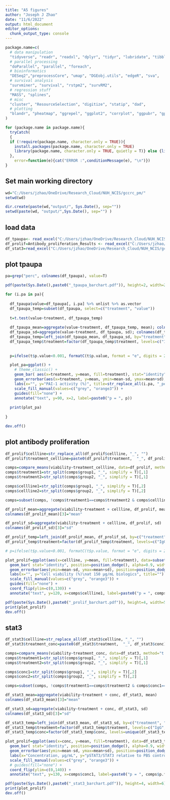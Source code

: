 ---
title: "A5 figures"
author: "Joseph J Zhao"
date: "11/6/2022"
output: html_document
editor_options: 
  chunk_output_type: console
---

```{r setup, include=FALSE}
package.name=c(
  # data manipulation
  "tidyverse", "readr", "readxl", "dplyr", "tidyr", "lubridate", "tibble", "plyr", "stringr", "stringi", "gtools", "maditr", "reshape2",
  # parallel processing
  "doParallel", "parallel", "foreach",
  # bioinformatics
  "DESeq2","preprocessCore", "umap", "DGEobj.utils", "edgeR", "sva",
  # survival analysis
  "survminer", "survival", "rstpm2", "survRM2",
  # regression stuff
  "MASS", "splines",
  # misc
  "cluster", "ResourceSelection", "digitize", "statip", "dad",
  # plotting
  "blandr", "pheatmap", "ggrepel", "ggplot2", "corrplot", "ggpubr", "gplots", "grid", "ggbiplot", "ggsankey"
)

for (package.name in package.name){
  tryCatch(
  {
  if (!require(package.name, character.only = TRUE)){ 
    install.packages(package.name, character.only = TRUE) 
    library(package.name, character.only = TRUE, quietly = T)} else {library(package.name, character.only = TRUE, quietly = T)}
  }, 
    error=function(e){cat("ERROR :",conditionMessage(e), "\n")})
}


```

## Set main working directory

```{r working directory}
wd="C:/Users/jzhao/OneDrive/Research_Cloud/NUH_NCIS/gccrc_pm/"
setwd(wd)

dir.create(paste(wd,"output/", Sys.Date(), sep=""))
setwd(paste(wd, "output/",Sys.Date(), sep="") )

```

## load data

```{r}

df_tpaupa<- read_excel("C:/Users/jzhao/OneDrive/Research_Cloud/NUH_NCIS/gccrc_pm/data/crcpm_a5data/c.A5 - Biochemical - tPA/20210528 tPA hAb 1ug trplicates_Results - clean.xlsx")
df_prolif=Antibody_proliferation_Results <- read_excel("C:/Users/jzhao/OneDrive/Research_Cloud/NUH_NCIS/gccrc_pm/data/crcpm_a5data/f.A5 - in vitro Proliferation/Antibody proliferation_Results.xlsx")
df_stat3=read_excel("C:/Users/jzhao/OneDrive/Research_Cloud/NUH_NCIS/gccrc_pm/data/crcpm_a5data/g.A5 pSTAT3/pSTAT3_A5_Results.xlsx")

```

## plot tpaupa

```{r}

pa=grep("perc", colnames(df_tpaupa), value=T)

pdf(paste(Sys.Date(),paste0("_tpaupa_barchart.pdf")), height=2, width=2.3)

for (i.pa in pa){
  
  df_tpaupa$value=df_tpaupa[, i.pa] %>% unlist %>% as.vector 
  df_tpaupa_temp=subset(df_tpaupa, select=c("treatment", "value"))
  
  t=t.test(value~treatment, df_tpaupa_temp)
  
  df_tpaupa_mean=aggregate(value~treatment, df_tpaupa_temp, mean); colnames(df_tpaupa_mean)[2]="mean"
  df_tpaupa_sd=aggregate(value~treatment, df_tpaupa, sd); colnames(df_tpaupa_sd)[2]="sd"
  df_tpaupa_temp=left_join(df_tpaupa_mean, df_tpaupa_sd, by="treatment")
  df_tpaupa_temp$treatment=factor(df_tpaupa_temp$treatment, levels=c("IgG", "A5"))
  
  
  p=ifelse(t$p.value<0.001, formatC(t$p.value, format = "e", digits = 2), format(round(t$p.value, 3), nsmall=3))

  plot_pa=ggplot() +
    # theme_classic() +
    geom_bar( aes(x=treatment, y=mean, fill=treatment), stat="identity", alpha=0.9, data=df_tpaupa_temp, width=0.6, color="black")  +
    geom_errorbar(aes(x=treatment, y=mean, ymin=mean-sd, ymax=mean+sd), width=0.5, colour="black", alpha=0.9, size=0.5, data=df_tpaupa_temp) +
    labs(x="", y="PAI-1 activity (%)", title=str_replace_all(i.pa, "_perc", "")) +
    scale_fill_manual(values=c("grey", "orange3")) +
    guides(fill="none") +
    annotate("text", y=90, x=2, label=paste0("p = ", p))
  
  print(plot_pa)
  
}

dev.off()


```

## plot antibody proliferation

```{r}

df_prolif$cellline=str_replace_all(df_prolif$cellline, "_", "")
df_prolif$treatment_cellline=paste0(df_prolif$treatment,  "_", df_prolif$cellline)

comps=compare_means(viability~treatment_cellline, data=df_prolif, method="t.test")
comps$treatment1=str_split(comps$group1, "_", simplify = T)[,1]
comps$treatment2=str_split(comps$group2, "_", simplify = T)[,1]

comps$cellline1=str_split(comps$group1, "_", simplify = T)[,2]
comps$cellline2=str_split(comps$group2, "_", simplify = T)[,2]

comps=subset(comps, !comps$treatment1==comps$treatment2 & comps$cellline1==comps$cellline2 & !comps$cellline1=="FBS")

df_prolif_mean=aggregate(viability~treatment + cellline, df_prolif, mean)
colnames(df_prolif_mean)[3]="mean"

df_prolif_sd=aggregate(viability~treatment + cellline, df_prolif, sd)
colnames(df_prolif_sd)[3]="sd"

df_prolif_temp=left_join(df_prolif_mean, df_prolif_sd, by=c("treatment", "cellline"))
df_prolif_temp$treatment=factor(df_prolif_temp$treatment, levels=c("IgG", "A5"))

# p=ifelse(t$p.value<0.001, formatC(t$p.value, format = "e", digits = 2), format(round(t$p.value, 3), nsmall=3))

plot_prolif=ggplot(aes(x=cellline, y=mean, fill=treatment), data=subset(df_prolif_temp, !df_prolif_temp$cellline=="FBS")) +
  geom_bar( stat="identity", position=position_dodge(), alpha=0.9, width=0.85, color="black") +
  geom_errorbar(aes(ymin=mean-sd, ymax=mean+sd), position=position_dodge(1), width=0.5, alpha=0.9, size=0.5) +
  labs(x="", y="Cell viability (%)\nat 150 μg/mL biologics", title="") +
  scale_fill_manual(values=c("grey", "orange3")) +
  guides(fill="none") +
  coord_flip(ylim=c(0,130)) +
  annotate("text", y=120, x=comps$cellline1, label=paste0("p = ", comps$p.format), size=3.35)

pdf(paste(Sys.Date(),paste0("_prolif_barchart.pdf")), height=4, width=5.5)
print(plot_prolif)
dev.off()

```


## stat3

```{r}

df_stat3$cellline=str_replace_all(df_stat3$cellline, "_", "")
df_stat3$treatment_conc=paste0(df_stat3$treatment,  "_", df_stat3$conc)

comps=compare_means(viability~treatment_conc, data=df_stat3, method="t.test")
comps$treatment1=str_split(comps$group1, "_", simplify = T)[,1]
comps$treatment2=str_split(comps$group2, "_", simplify = T)[,1]

comps$conc1=str_split(comps$group1, "_", simplify = T)[,2]
comps$conc2=str_split(comps$group2, "_", simplify = T)[,2]

comps=subset(comps, !comps$treatment1==comps$treatment2 & comps$conc1==comps$conc2)

df_stat3_mean=aggregate(viability~treatment + conc, df_stat3, mean)
colnames(df_stat3_mean)[3]="mean"

df_stat3_sd=aggregate(viability~treatment + conc, df_stat3, sd)
colnames(df_stat3_sd)[3]="sd"

df_stat3_temp=left_join(df_stat3_mean, df_stat3_sd, by=c("treatment", "conc"))
df_stat3_temp$treatment=factor(df_stat3_temp$treatment, levels=c("IgG", "A5"))
df_stat3_temp$conc=factor(df_stat3_temp$conc, levels=unique(df_stat3_temp$conc))

plot_prolif=ggplot(aes(x=conc, y=mean, fill=treatment), data=df_stat3_temp) +
  geom_bar( stat="identity", position=position_dodge(), alpha=0.9, width=0.85, color="black") +
  geom_errorbar(aes(ymin=mean-sd, ymax=mean+sd), position=position_dodge(1), width=0.5, alpha=0.9, size=0.5) +
  labs(x="Concentration, μg/mL", y="pSTAT3/STAT3 relative to PBS control (%)", title="", fill="") +
  scale_fill_manual(values=c("grey", "orange3")) +
  # guides(fill="none") +
  coord_flip(ylim=c(0,140)) +
  annotate("text", y=130, x=comps$conc1, label=paste0("p = ", comps$p.format), size=3.35)

pdf(paste(Sys.Date(),paste0("_stat3_barchart.pdf")), height=4, width=6)
print(plot_prolif)
dev.off()

```


